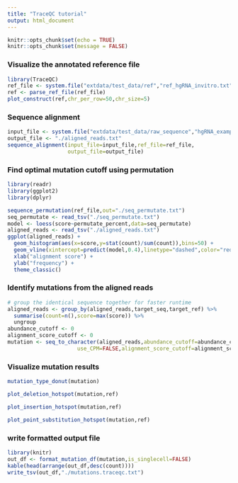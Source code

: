 ```yaml
---
title: "TraceQC tutorial"
output: html_document
---
```


```r
knitr::opts_chunk$set(echo = TRUE)
knitr::opts_chunk$set(message = FALSE)
```

### Visualize the annotated reference file
```r
library(TraceQC)
ref_file <- system.file("extdata/test_data/ref","ref_hgRNA_invitro.txt",package="TraceQC")
ref <- parse_ref_file(ref_file)
plot_construct(ref,chr_per_row=50,chr_size=5)
```

### Sequence alignment
```r
input_file <- system.file("extdata/test_data/raw_sequence","hgRNA_example.fastq.gz",package="TraceQC")
output_file <- "./aligned_reads.txt"
sequence_alignment(input_file=input_file,ref_file=ref_file,
                   output_file=output_file)
```

### Find optimal mutation cutoff using permutation
```r
library(readr)
library(ggplot2)
library(dplyr)

sequence_permutation(ref_file,out="./seq_permutate.txt")
seq_permutate <- read_tsv("./seq_permutate.txt")
model <- loess(score~permutate_percent,data=seq_permutate)
aligned_reads <- read_tsv("./aligned_reads.txt")
ggplot(aligned_reads) +
  geom_histogram(aes(x=score,y=stat(count)/sum(count)),bins=50) +
  geom_vline(xintercept=predict(model,0.4),linetype="dashed",color="red",size=2) +
  xlab("alignment score") +
  ylab("frequency") +
  theme_classic()
```

### Identify mutations from the aligned reads
```r
# group the identical sequence together for faster runtime
aligned_reads <- group_by(aligned_reads,target_seq,target_ref) %>%
  summarise(count=n(),score=max(score)) %>%
  ungroup
abundance_cutoff <- 0
alignment_score_cutoff <- 0
mutation <- seq_to_character(aligned_reads,abundance_cutoff=abundance_cutoff,
                      use_CPM=FALSE,alignment_score_cutoff=alignment_score_cutoff)
```

### Visualize mutation results
```r
mutation_type_donut(mutation)
```

```r
plot_deletion_hotspot(mutation,ref)
```

```r
plot_insertion_hotspot(mutation,ref)
```

```r
plot_point_substitution_hotspot(mutation,ref)
```

### write formatted output file
```r
library(knitr)
out_df <- format_mutation_df(mutation,is_singlecell=FALSE)
kable(head(arrange(out_df,desc(count))))
write_tsv(out_df,"./mutations.traceqc.txt")
```

